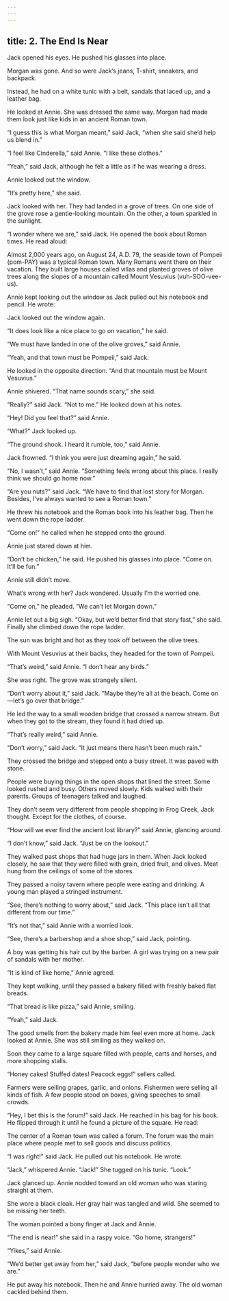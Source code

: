 ```yaml
---
---
---
```

title: 2. The End Is Near
---



Jack opened his eyes. He pushed his glasses into place.

Morgan was gone. And so were Jack’s jeans, T-shirt, sneakers, and backpack.

Instead, he had on a white tunic with a belt, sandals that laced up, and a leather bag.

He looked at Annie. She was dressed the same way. Morgan had made them look just like kids in an ancient Roman town.

“I guess this is what Morgan meant,” said Jack, “when she said she’d help us blend in.”

“I feel like Cinderella,” said Annie. “I like these clothes.”

“Yeah,” said Jack, although he felt a little as if he was wearing a dress.

Annie looked out the window.

“It’s pretty here,” she said.

Jack looked with her. They had landed in a grove of trees. On one side of the grove rose a gentle-looking mountain. On the other, a town sparkled in the sunlight.

“I wonder where we are,” said Jack. He opened the book about Roman times. He read aloud:

Almost 2,000 years ago, on August 24, A.D. 79, the seaside town of Pompeii (pom-PAY) was a typical Roman town. Many Romans went there on their vacation. They built large houses called villas and planted groves of olive trees along the slopes of a mountain called Mount Vesuvius (vuh-SOO-vee-us).



Annie kept looking out the window as Jack pulled out his notebook and pencil. He wrote:



Jack looked out the window again.

“It does look like a nice place to go on vacation,” he said.

“We must have landed in one of the olive groves,” said Annie.

“Yeah, and that town must be Pompeii,” said Jack.

He looked in the opposite direction. “And that mountain must be Mount Vesuvius.”

Annie shivered. “That name sounds scary,” she said.

“Really?” said Jack. “Not to me.” He looked down at his notes.

“Hey! Did you feel that?” said Annie.

“What?” Jack looked up.

“The ground shook. I heard it rumble, too,” said Annie.

Jack frowned. “I think you were just dreaming again,” he said.

“No, I wasn’t,” said Annie. “Something feels wrong about this place. I really think we should go home now.”

“Are you nuts?” said Jack. “We have to find that lost story for Morgan. Besides, I’ve always wanted to see a Roman town.”

He threw his notebook and the Roman book into his leather bag. Then he went down the rope ladder.

“Come on!” he called when he stepped onto the ground.

Annie just stared down at him.

“Don’t be chicken,” he said. He pushed his glasses into place. “Come on. It’ll be fun.”

Annie still didn’t move.

What’s wrong with her? Jack wondered. Usually I’m the worried one.

“Come on,” he pleaded. “We can’t let Morgan down.”

Annie let out a big sigh. “Okay, but we’d better find that story fast,” she said. Finally she climbed down the rope ladder.

The sun was bright and hot as they took off between the olive trees.

With Mount Vesuvius at their backs, they headed for the town of Pompeii.

“That’s weird,” said Annie. “I don’t hear any birds.”

She was right. The grove was strangely silent.



“Don’t worry about it,” said Jack. “Maybe they’re all at the beach. Come on—let’s go over that bridge.”

He led the way to a small wooden bridge that crossed a narrow stream. But when they got to the stream, they found it had dried up.

“That’s really weird,” said Annie.

“Don’t worry,” said Jack. “It just means there hasn’t been much rain.”

They crossed the bridge and stepped onto a busy street. It was paved with stone.

People were buying things in the open shops that lined the street. Some looked rushed and busy. Others moved slowly. Kids walked with their parents. Groups of teenagers talked and laughed.

They don’t seem very different from people shopping in Frog Creek, Jack thought. Except for the clothes, of course.

“How will we ever find the ancient lost library?” said Annie, glancing around.

“I don’t know,” said Jack. “Just be on the lookout.”

They walked past shops that had huge jars in them. When Jack looked closely, he saw that they were filled with grain, dried fruit, and olives. Meat hung from the ceilings of some of the stores.

They passed a noisy tavern where people were eating and drinking. A young man played a stringed instrument.

“See, there’s nothing to worry about,” said Jack. “This place isn’t all that different from our time.”

“It’s not that,” said Annie with a worried look.

“See, there’s a barbershop and a shoe shop,” said Jack, pointing.

A boy was getting his hair cut by the barber. A girl was trying on a new pair of sandals with her mother.

“It is kind of like home,” Annie agreed.

They kept walking, until they passed a bakery filled with freshly baked flat breads.

“That bread is like pizza,” said Annie, smiling.

“Yeah,” said Jack.

The good smells from the bakery made him feel even more at home. Jack looked at Annie. She was still smiling as they walked on.

Soon they came to a large square filled with people, carts and horses, and more shopping stalls.

“Honey cakes! Stuffed dates! Peacock eggs!” sellers called.

Farmers were selling grapes, garlic, and onions. Fishermen were selling all kinds of fish. A few people stood on boxes, giving speeches to small crowds.

“Hey, I bet this is the forum!” said Jack. He reached in his bag for his book. He flipped through it until he found a picture of the square. He read:

The center of a Roman town was called a forum. The forum was the main place where people met to sell goods and discuss politics.



“I was right!” said Jack. He pulled out his notebook. He wrote:



“Jack,” whispered Annie. “Jack!” She tugged on his tunic. “Look.”

Jack glanced up. Annie nodded toward an old woman who was staring straight at them.

She wore a black cloak. Her gray hair was tangled and wild. She seemed to be missing her teeth.

The woman pointed a bony finger at Jack and Annie.

“The end is near!” she said in a raspy voice. “Go home, strangers!”

“Yikes,” said Annie.

“We’d better get away from her,” said Jack, “before people wonder who we are.”

He put away his notebook. Then he and Annie hurried away. The old woman cackled behind them.